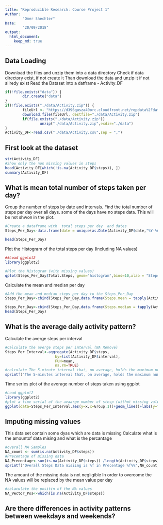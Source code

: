 ```yaml
---
title: "Reproducible Research: Course Project 1"
Author:
        "Omer Shechter"
Date:
        "20/09/2018"
output: 
  html_document:
    keep_md: true
---
```

## Data Loading
Download the files and unzip them into a data directory 
Check if data directory exist, if not create it
Than download the data and unzip it if not allredy exist
Read the Dataset into a datframe - Activity_DF
```r
if(!file.exists("data")) {  
        dir.create("data")  
}  
if(!file.exists("./data/Activity.zip")) {  
        fileUrl <- "https://d396qusza40orc.cloudfront.net/repdata%2Fdata%2Factivity.zip"  
        download.file(fileUrl, destfile="./data/Activity.zip")  
        if(file.exists("./data/Activity.zip"))   
                unzip("./data/Activity.zip",exdir="./data")  
}
Activity_DF<-read.csv("./data/Activity.csv",sep = ",")
```


## First look at the dataset

```r
str(Activity_DF)
#Show only the non missing values in steps 
head(Activity_DF[which(!is.na(Activity_DF$steps)), ])
summary(Activity_DF)
```


## What is mean total number of steps taken per day?


Group the number of steps by date and intervals. 
Find the total number of steps per day over all days. 
some of the days have no steps data. 
This will be not shwon in the plot.

```r
#Create a dataframe with  total steps per day  and dates
Steps_Per_Day<-data.frame(date = unique(as.Date(Activity_DF$date,"%Y-%m-%d")), Total.Steps = tapply(Activity_DF$steps,as.Date(Activity_DF$date,"%Y-%m-%d"),sum))

head(Steps_Per_Day)
```

Plot the Histogram of the total steps per day (Including NA values)
```r
##Load ggplot2
library(ggplot2)

#Plot the Histogram (with missing values)
qplot(Steps_Per_Day$Total.Steps, geom="histogram",bins=10,xlab = "Steps",ylab = "Count",main = "Total Steps per day Histogram")  

```



Calculate the mean and median per day 
```r
#Add the mean and median steps per day to the Steps_Per_Day
Steps_Per_Day<-cbind(Steps_Per_Day,data.frame(Steps.mean = tapply(Activity_DF$steps,as.Date(Activity_DF$date,"%Y-%m-%d"),mean)))

Steps_Per_Day<-cbind(Steps_Per_Day,data.frame(Steps.median = tapply(Activity_DF$steps,as.Date(Activity_DF$date,"%Y-%m-%d"),median)))
head(Steps_Per_Day)

```

## What is the average daily activity pattern?

Calculate the averge steps per interval
```r
#Calculate the averge steps per interval (NA Remove)
Steps_Per_Interval<-aggregate(Activity_DF$steps, 
                       by=list(Activity_DF$interval), 
                       FUN=mean, 
                       na.rm=TRUE)
#calculate The 5-minute interval that, on average, holds the maximum number of steps
sprintf("The 5-minutes interval that, on average, holds the maximum number of steps is: %i",Steps_Per_Interval[which.max(Steps_Per_Interval$x), ]$Group.1)


```

Time series plot of the average number of steps taken using ggplot 
```r
#Load ggplot2
library(ggplot2)
#plot a time serial of the avaarge number of stesp (withot missing values)
ggplot(data=Steps_Per_Interval,aes(y=x,x=Group.1))+geom_line()+labs(y="Avarage number of steps",x = "Interval in minutes", title = "Time series of the average number of steps taken (NA Removed)")

```



## Imputing missing values
This data set contain some dyas which are data is missing
Calculate what is the amountof data mising and what is the percantage
```r
#overall NA Samples
NA_count <- sum(is.na(Activity_DF$steps))
#Precentage of missing data 
NA_Precentage<-sum(is.na(Activity_DF$steps)) /length(Activity_DF$steps) * 100
sprintf("Overall Steps Data misiing is %f in Precentage %f%%",NA_count,NA_Precentage)
```

The amount of the missing data is not negligible 
In order to overcome the NA values will be replaced by the mean value per day

```r
#calaculate the positin of the NA values 
NA_Vector_Pos<-which(is.na(Activity_DF$steps))
```



## Are there differences in activity patterns between weekdays and weekends?
